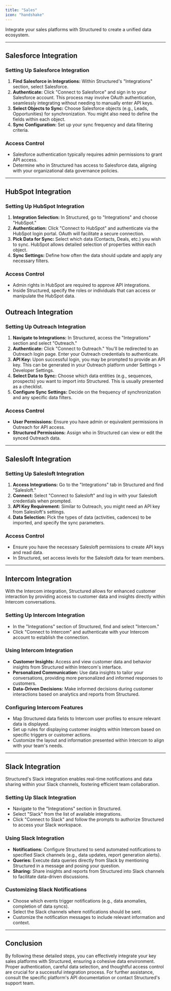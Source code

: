 ```yaml
---
title: "Sales"
icon: "handshake"
---
```


Integrate your sales platforms with Structured to create a unified data ecosystem.

---

<CardGroup cols={3}>
  <Card
    title="Salesforce"
    icon="salesforce"
    href="#salesforce-integration"
  ></Card>
  <Card title="Hubspot" icon="hubspot" href="#hubspot-integration"></Card>
  <Card title="Outreach" icon="message" href="#outreach-integration"></Card>
  <Card title="Salesloft" icon="s" href="#salesloft-integration"></Card>
  <Card title="Intercom" icon="intercom" href="#intercom-integration"></Card>
  <Card title="Slack" icon="slack" href="#slack-integration"></Card>
</CardGroup>

## Salesforce Integration

### Setting Up Salesforce Integration

1. **Find Salesforce in Integrations:** Within Structured's "Integrations" section, select Salesforce.
2. **Authenticate:** Click "Connect to Salesforce" and sign in to your Salesforce account. This process may involve OAuth authentication, seamlessly integrating without needing to manually enter API keys.
3. **Select Objects to Sync:** Choose Salesforce objects (e.g., Leads, Opportunities) for synchronization. You might also need to define the fields within each object.
4. **Sync Configuration:** Set up your sync frequency and data filtering criteria.

### Access Control

- Salesforce authentication typically requires admin permissions to grant API access.
- Determine who in Structured has access to Salesforce data, aligning with your organizational data governance policies.

---

## HubSpot Integration

### Setting Up HubSpot Integration

1. **Integration Selection:** In Structured, go to "Integrations" and choose "HubSpot."
2. **Authentication:** Click "Connect to HubSpot" and authenticate via the HubSpot login portal. OAuth will facilitate a secure connection.
3. **Pick Data for Sync:** Select which data (Contacts, Deals, etc.) you wish to sync. HubSpot allows detailed selection of properties within each object.
4. **Sync Settings:** Define how often the data should update and apply any necessary filters.

### Access Control

- Admin rights in HubSpot are required to approve API integrations.
- Inside Structured, specify the roles or individuals that can access or manipulate the HubSpot data.

## Outreach Integration

### Setting Up Outreach Integration

1. **Navigate to Integrations:** In Structured, access the "Integrations" section and select "Outreach."
2. **Authenticate:** Click "Connect to Outreach." You'll be redirected to an Outreach login page. Enter your Outreach credentials to authenticate.
3. **API Key:** Upon successful login, you may be prompted to provide an API key. This can be generated in your Outreach platform under Settings > Developer Settings.
4. **Select Data to Sync:** Choose which data entities (e.g., sequences, prospects) you want to import into Structured. This is usually presented as a checklist.
5. **Configure Sync Settings:** Decide on the frequency of synchronization and any specific data filters.

### Access Control

- **User Permissions:** Ensure you have admin or equivalent permissions in Outreach for API access.
- **Structured Permissions:** Assign who in Structured can view or edit the synced Outreach data.

---

## Salesloft Integration

### Setting Up Salesloft Integration

1. **Access Integrations:** Go to the "Integrations" tab in Structured and find "Salesloft."
2. **Connect:** Select "Connect to Salesloft" and log in with your Salesloft credentials when prompted.
3. **API Key Requirement:** Similar to Outreach, you might need an API key from Salesloft's settings.
4. **Data Selection:** Pick the types of data (activities, cadences) to be imported, and specify the sync parameters.

### Access Control

- Ensure you have the necessary Salesloft permissions to create API keys and read data.
- In Structured, set access levels for the Salesloft data for team members.

---

## Intercom Integration

With the Intercom integration, Structured allows for enhanced customer interaction by providing access to customer data and insights directly within Intercom conversations.

### Setting Up Intercom Integration

- In the "Integrations" section of Structured, find and select "Intercom."
- Click "Connect to Intercom" and authenticate with your Intercom account to establish the connection.

### Using Intercom Integration

- **Customer Insights:** Access and view customer data and behavior insights from Structured within Intercom's interface.
- **Personalized Communication:** Use data insights to tailor your conversations, providing more personalized and informed responses to customers.
- **Data-Driven Decisions:** Make informed decisions during customer interactions based on analytics and reports from Structured.

### Configuring Intercom Features

- Map Structured data fields to Intercom user profiles to ensure relevant data is displayed.
- Set up rules for displaying customer insights within Intercom based on specific triggers or customer actions.
- Customize the layout and information presented within Intercom to align with your team's needs.

---

## Slack Integration

Structured's Slack integration enables real-time notifications and data sharing within your Slack channels, fostering efficient team collaboration.

### Setting Up Slack Integration

- Navigate to the "Integrations" section in Structured.
- Select "Slack" from the list of available integrations.
- Click "Connect to Slack" and follow the prompts to authorize Structured to access your Slack workspace.

### Using Slack Integration

- **Notifications:** Configure Structured to send automated notifications to specified Slack channels (e.g., data updates, report generation alerts).
- **Queries:** Execute data queries directly from Slack by mentioning Structured in a message and posing your question.
- **Sharing:** Share insights and reports from Structured into Slack channels to facilitate data-driven discussions.

### Customizing Slack Notifications

- Choose which events trigger notifications (e.g., data anomalies, completion of data syncs).
- Select the Slack channels where notifications should be sent.
- Customize the notification messages to include relevant information and context.

---

## Conclusion

By following these detailed steps, you can effectively integrate your key sales platforms with Structured, ensuring a cohesive data environment. Proper authentication, careful data selection, and thoughtful access control are crucial for a successful integration process. For further assistance, consult the specific platform's API documentation or contact Structured's support team.
